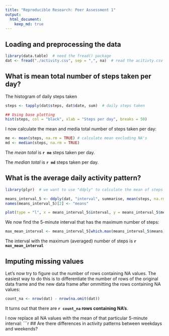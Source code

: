 ```yaml
---
title: "Reproducible Research: Peer Assessment 1"
output: 
  html_document:
    keep_md: true
---
```


## Loading and preprocessing the data

```r
library(data.table)  # need the fread() package
dat <- fread("./activity.csv", sep = ",", na)  # read the acitivty.csv file
```

## What is mean total number of steps taken per day?

The histogram of daily steps taken
```r
steps <- tapply(dat$steps, dat$date, sum)  # daily steps taken

## Using base plotting
hist(steps, col = "black", xlab = "Steps per day", breaks = 50)
```

I now calculate the mean and media total number of steps taken per day:
```r
me <- mean(steps, na.rm = TRUE) # calculate mean excluding NA's
md <- median(steps, na.rm = TRUE)
```
The *mean total* is **`r me`** steps taken per day.  
  
The *median total* is **`r md`** steps taken per day.

## What is the average daily activity pattern?

```r
library(plyr)  # we want to use "ddply" to calculate the mean of steps for a specific interval for all days 

means_interval_5 <- ddply(dat, "interval", summarise, mean(steps, na.rm = TRUE))
names(means_interval_5)[2] <- "means"

plot(type = "l", x = means_interval_5$interval, y = means_interval_5$means, xlab = "5 minute intervals", ylab = "mean of steps per interval per day", main = "Time series of number of steps taken", col = "red", lwd = 1.5)
```

We now find the 5-minute interval that has the maximum number of steps:
```r
max_mean_interval <- means_interval_5[which.max(means_interval_5$means), ]$interval
```
The interval with the maximum (averaged) number of steps is **`r max_mean_interval`**

## Imputing missing values

Let's now try to figure out the number of rows containing NA values.
The easiest way to do this is  to differentiate the number of rows of the original data frame and the new data frame after ommitting the rows containing NA values:
```r
count_na <- nrow(dat) - nrow(na.omit(dat))
```
It turns out that there are **`r count_na` rows containing NA's**.

I now replace all NA values with the mean of that particular 5-minute interval:
```r


## Are there differences in activity patterns between weekdays and weekends?
